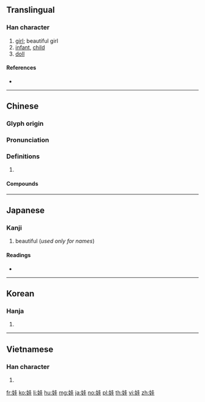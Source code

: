{{character info/new}}
==Translingual==

===Han character===
{{Han char|rn=38|rad=女|as=06|sn=9|four=44414|canj=VGG|ids=⿰女圭}}

# [[girl]]; beautiful girl
# [[infant]], [[child]]
# [[doll]]

====References====
* {{Han ref|kx=0261.290|dkj=06262|dj=0528.020|hdz=21042.060|uh=5A03|ud=23043|bh=ABBD|bd=43965}}

----

==Chinese==
{{zh-forms}}

===Glyph origin===
{{Han etym}}

===Pronunciation===
{{zh-pron
|m=wá
|c=waa1
|mc=y
|oc=y
|cat=
}}

===Definitions===
{{zh-hanzi}}

# {{rfdef|zh}}

====Compounds====
{{zh-der|吉娃娃|夏娃|女娃|娃兒|娃娃|娃娃生|娃娃裝|娃娃車|娃娃魚|娃子|嬌娃|宮娃|小娃娃|拴娃娃|李娃傳|泥娃娃|洋娃娃|館娃宮}}
----

==Japanese==

===Kanji===
{{ja-kanji|grade=|rs=女06}}

# beautiful (''used only for names'')

====Readings====
* {{ja-readings|on=[[あ]] (a), [[あい]] (ai)|kun=[[うつくしい]] (utsukushii)}}

----

==Korean==

===Hanja===
{{ko-hanja|hangeul=왜|rv=wae|mr=wae}}

# {{defn|lang=ko|sort=女06}}

----

==Vietnamese==

===Han character===
{{vi-hantu|[[oa]]|rs=女06}}

# {{defn|lang=vi|sort=女06}}

[[fr:娃]]
[[ko:娃]]
[[li:娃]]
[[hu:娃]]
[[mg:娃]]
[[ja:娃]]
[[no:娃]]
[[pl:娃]]
[[th:娃]]
[[vi:娃]]
[[zh:娃]]
